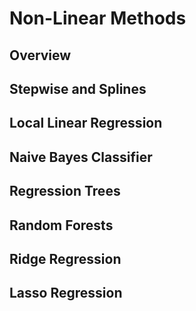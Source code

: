 # Non-Linear Methods

## Overview

## Stepwise and Splines

## Local Linear Regression

## Naive Bayes Classifier

## Regression Trees

## Random Forests

## Ridge Regression

## Lasso Regression
